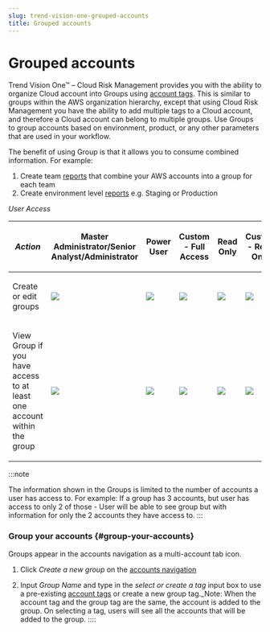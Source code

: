 ```yaml
---
slug: trend-vision-one-grouped-accounts
title: Grouped accounts
---
```

# Grouped accounts

Trend Vision One™ – Cloud Risk Management provides you with the ability to organize Cloud account into Groups using [account tags](cloud-account-tags.mdx). This is similar to groups within the AWS organization hierarchy, except that using Cloud Risk Management you have the ability to add multiple tags to a Cloud account, and therefore a Cloud account can belong to multiple groups. Use Groups to group accounts based on environment, product, or any other parameters that are used in your workflow.

The benefit of using Group is that it allows you to consume combined information. For example:

1.  Create team [reports](rules-status-reports.mdx) that combine your AWS accounts into a group for each team
2.  Create environment level [reports](rules-status-reports.mdx) e.g. Staging or Production

*User Access*

<table>
<thead>
<tr>
<th><p><em>Action</em></p></th>
<th><p>Master Administrator/Senior Analyst/Administrator</p></th>
<th><p>Power User</p></th>
<th><p>Custom - Full Access</p></th>
<th><p>Read Only</p></th>
<th><p>Custom - Read Only</p></th>
</tr>
</thead>
<tbody>
<tr>
<td><p>Create or edit groups</p></td>
<td><img src="./images/check=599d21a3-4a92-48a6-96f0-2390bf1d0db2.webp" /></td>
<td><img src="./images/error=fcd35f56-eec6-4fb9-a57b-188dcbc76162.webp" /></td>
<td><img src="./images/error=fcd35f56-eec6-4fb9-a57b-188dcbc76162.webp" /></td>
<td><img src="./images/error=fcd35f56-eec6-4fb9-a57b-188dcbc76162.webp" /></td>
<td><img src="./images/error=fcd35f56-eec6-4fb9-a57b-188dcbc76162.webp" /></td>
</tr>
<tr>
<td><p>View Group if you have access to at least one account within the group</p></td>
<td><img src="./images/check=599d21a3-4a92-48a6-96f0-2390bf1d0db2.webp" /></td>
<td><img src="./images/check=599d21a3-4a92-48a6-96f0-2390bf1d0db2.webp" /></td>
<td><img src="./images/check=599d21a3-4a92-48a6-96f0-2390bf1d0db2.webp" /></td>
<td><img src="./images/check=599d21a3-4a92-48a6-96f0-2390bf1d0db2.webp" /></td>
<td><img src="./images/check=599d21a3-4a92-48a6-96f0-2390bf1d0db2.webp" /></td>
</tr>
</tbody>
</table>

:::note

The information shown in the Groups is limited to the number of accounts a user has access to. For example: If a group has 3 accounts, but user has access to only 2 of those - User will be able to see group but with information for only the 2 accounts they have access to.
:::

### Group your accounts {#group-your-accounts}

Groups appear in the accounts navigation as a multi-account tab icon.

1.  Click *Create a new group* on the [accounts navigation](cloud-identity-dashboard-view.mdx)

2.  Input *Group Name* and type in the *select or create a tag* input box to use a pre-existing [account tags](cloud-account-tags.mdx) or create a new group tag.\_Note: When the account tag and the group tag are the same, the account is added to the group. On selecting a tag, users will see all the accounts that will be added to the group.
::::
